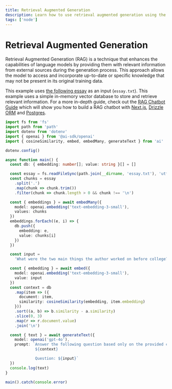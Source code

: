 ```yaml
---
title: Retrieval Augmented Generation
description: Learn how to use retrieval augmented generation using the AI SDK and Node
tags: ['node']
---
```


# Retrieval Augmented Generation

Retrieval Augmented Generation (RAG) is a technique that enhances the capabilities of language models by providing them with relevant information from external sources during the generation process.
This approach allows the model to access and incorporate up-to-date or specific knowledge that may not be present in its original training data.

This example uses [the following essay](https://raw.githubusercontent.com/run-llama/llama_index/main/docs/docs/examples/data/paul_graham/paul_graham_essay.txt) as an input (`essay.txt`). This example uses a simple in-memory vector database to store and retrieve relevant information. For a more in-depth guide, check out the [RAG Chatbot Guide](/docs/guides/rag-chatbot) which will show you how to build a RAG chatbot with [Next.js](https://nextjs.org), [Drizzle ORM](https://orm.drizzle.team/) and [Postgres](https://postgresql.org).

```ts
import fs from 'fs'
import path from 'path'
import dotenv from 'dotenv'
import { openai } from '@ai-sdk/openai'
import { cosineSimilarity, embed, embedMany, generateText } from 'ai'

dotenv.config()

async function main() {
  const db: { embedding: number[]; value: string }[] = []

  const essay = fs.readFileSync(path.join(__dirname, 'essay.txt'), 'utf8')
  const chunks = essay
    .split('.')
    .map(chunk => chunk.trim())
    .filter(chunk => chunk.length > 0 && chunk !== '\n')

  const { embeddings } = await embedMany({
    model: openai.embedding('text-embedding-3-small'),
    values: chunks
  })
  embeddings.forEach((e, i) => {
    db.push({
      embedding: e,
      value: chunks[i]
    })
  })

  const input =
    'What were the two main things the author worked on before college?'

  const { embedding } = await embed({
    model: openai.embedding('text-embedding-3-small'),
    value: input
  })
  const context = db
    .map(item => ({
      document: item,
      similarity: cosineSimilarity(embedding, item.embedding)
    }))
    .sort((a, b) => b.similarity - a.similarity)
    .slice(0, 3)
    .map(r => r.document.value)
    .join('\n')

  const { text } = await generateText({
    model: openai('gpt-4o'),
    prompt: `Answer the following question based only on the provided context:
             ${context}

             Question: ${input}`
  })
  console.log(text)
}

main().catch(console.error)
```
